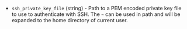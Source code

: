 
-   `ssh_private_key_file` (string) - Path to a PEM encoded private key file to use to authenticate with SSH.
    The `~` can be used in path and will be expanded to the home directory
    of current user.
